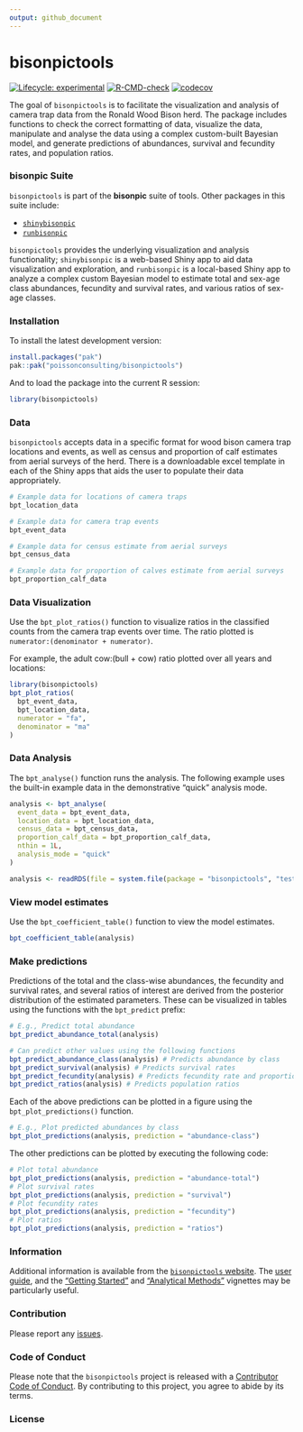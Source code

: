 ```yaml
---
output: github_document 
---
```


# bisonpictools

<!-- badges: start -->
[![Lifecycle: experimental](https://img.shields.io/badge/lifecycle-experimental-orange.svg)](https://lifecycle.r-lib.org/articles/stages.html#experimental)
[![R-CMD-check](https://github.com/poissonconsulting/bisonpictools/actions/workflows/R-CMD-check.yaml/badge.svg)](https://github.com/poissonconsulting/bisonpictools/actions/workflows/R-CMD-check.yaml)
[![codecov](https://codecov.io/gh/poissonconsulting/bisonpictools/graph/badge.svg?token=znqSXiltZo)](https://codecov.io/gh/poissonconsulting/bisonpictools)
<!-- badges: end -->

The goal of `bisonpictools` is to facilitate the visualization and analysis of camera trap data from the Ronald Wood Bison herd.
The package includes functions to check the correct formatting of data, visualize the data, manipulate and analyse the data using a complex custom-built Bayesian model, and generate predictions of abundances, survival and fecundity rates, and population ratios.

### bisonpic Suite

`bisonpictools` is part of the **bisonpic** suite of tools. 
Other packages in this suite include:

- [`shinybisonpic`](https://github.com/poissonconsulting/shinybisonpic)
- [`runbisonpic`](https://github.com/poissonconsulting/runbisonpic)

`bisonpictools` provides the underlying visualization and analysis functionality; `shinybisonpic` is a web-based Shiny app to aid data visualization and exploration, and `runbisonpic` is a local-based Shiny app to analyze a complex custom Bayesian model to estimate total and sex-age class abundances, fecundity and survival rates, and various ratios of sex-age classes.

### Installation

To install the latest development version:

```r
install.packages("pak")
pak::pak("poissonconsulting/bisonpictools")
```

And to load the package into the current R session:

```r
library(bisonpictools)
```

### Data

`bisonpictools` accepts data in a specific format for wood bison camera trap locations and events, as well as census and proportion of calf estimates from aerial surveys of the herd.
There is a downloadable excel template in each of the Shiny apps that aids the user to populate their data appropriately.

```r
# Example data for locations of camera traps
bpt_location_data
```

```r
# Example data for camera trap events
bpt_event_data
```

```r
# Example data for census estimate from aerial surveys
bpt_census_data
```

```r
# Example data for proportion of calves estimate from aerial surveys
bpt_proportion_calf_data
```

### Data Visualization

Use the `bpt_plot_ratios()` function to visualize ratios in the classified counts from the camera trap events over time.
The ratio plotted is `numerator:(denominator + numerator)`.

For example, the adult cow:(bull + cow) ratio plotted over all years and locations:
``` r
library(bisonpictools)
bpt_plot_ratios(
  bpt_event_data,
  bpt_location_data,
  numerator = "fa",
  denominator = "ma"
)
```

### Data Analysis

The `bpt_analyse()` function runs the analysis.
The following example uses the built-in example data in the demonstrative "quick" analysis mode.

```r
analysis <- bpt_analyse(
  event_data = bpt_event_data,
  location_data = bpt_location_data,
  census_data = bpt_census_data,
  proportion_calf_data = bpt_proportion_calf_data,
  nthin = 1L,
  analysis_mode = "quick"
)
```
```r
analysis <- readRDS(file = system.file(package = "bisonpictools", "test-objects/analysis.RDS"))
```
### View model estimates

Use the `bpt_coefficient_table()` function to view the model estimates.

```r
bpt_coefficient_table(analysis)
```

### Make predictions

Predictions of the total and the class-wise abundances, the fecundity and survival rates, and several ratios of interest are derived from the posterior distribution of the estimated parameters.
These can be visualized in tables using the functions with the `bpt_predict` prefix:

```r
# E.g., Predict total abundance
bpt_predict_abundance_total(analysis)
```

```r
# Can predict other values using the following functions
bpt_predict_abundance_class(analysis) # Predicts abundance by class
bpt_predict_survival(analysis) # Predicts survival rates
bpt_predict_fecundity(analysis) # Predicts fecundity rate and proportion of reproductive cows
bpt_predict_ratios(analysis) # Predicts population ratios
```

Each of the above predictions can be plotted in a figure using the `bpt_plot_predictions()` function.

```r
# E.g., Plot predicted abundances by class
bpt_plot_predictions(analysis, prediction = "abundance-class")
```

The other predictions can be plotted by executing the following code:
```r
# Plot total abundance
bpt_plot_predictions(analysis, prediction = "abundance-total")
# Plot survival rates
bpt_plot_predictions(analysis, prediction = "survival")
# Plot fecundity rates
bpt_plot_predictions(analysis, prediction = "fecundity")
# Plot ratios
bpt_plot_predictions(analysis, prediction = "ratios")
```

### Information

Additional information is available from the [`bisonpictools` website](https://poissonconsulting.github.io/bisonpictools/).
The [user guide](https://poissonconsulting.github.io/bisonpictools/user-guide.html), and the ["Getting Started"](https://poissonconsulting.github.io/bisonpictools/bisonpictools.html) and ["Analytical Methods"](https://poissonconsulting.github.io/bisonpictools/bisonpicmethods.html) vignettes may be particularly useful.

### Contribution

Please report any [issues](https://github.com/poissonconsulting/bisonpictools/issues).

### Code of Conduct

Please note that the `bisonpictools` project is released with a [Contributor Code of Conduct](https://www.contributor-covenant.org/version/2/1/code_of_conduct/).
By contributing to this project, you agree to abide by its terms.

### License
